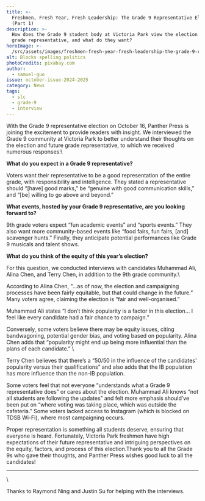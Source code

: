 ```yaml
---
title: >-
  Freshmen, Fresh Year, Fresh Leadership: The Grade 9 Representative Election
  (Part 1)
description: >-
  How does the Grade 9 student body at Victoria Park view the election for their
  grade representative, and what do they want?
heroImage: >-
  /src/assets/images/freshmen-fresh-year-fresh-leadership-the-grade-9-representative-election-part-1/heroImage.jpg
alt: Blocks spelling politics
photoCredits: pixabay.com
author:
  - samuel-guo
issue: october-issue-2024-2025
category: News
tags:
  - slc
  - grade-9
  - interview
---
```

With the Grade 9 representative election on October 16, Panther Press is joining the excitement to provide readers with insight. We interviewed the Grade 9 community at Victoria Park to better understand their thoughts on the election and future grade representative, to which we received numerous responses:\


**What do you expect in a Grade 9 representative?**



Voters want their representative to be a good representation of the entire grade, with responsibility and intelligence. They stated a representative should “\[have] good marks,” be “genuine with good communication skills,” and “\[be] willing to go above and beyond.”



**What events, hosted by your Grade 9 representative, are you looking forward to?**

9th grade voters expect “fun academic events” and “sports events.” They also want more community-based events like “food fairs, fun fairs, \[and] scavenger hunts.” Finally, they anticipate potential performances like Grade 9 musicals and talent shows.



**What do you think of the equity of this year’s election?**



For this question, we conducted interviews with candidates Muhammad Ali, Alina Chen, and Terry Chen, in addition to the 9th grade community.\


According to Alina Chen, "...as of now, the election and campaigning processes have been fairly equitable, but that could change in the future.” Many voters agree, claiming the election is “fair and well-organised.” 



Muhammad Ali states “I don’t think popularity is a factor in this election… I feel like every candidate had a fair chance to campaign.” 



Conversely, some voters believe there may be equity issues, citing bandwagoning, potential gender bias, and voting based on popularity. Alina Chen adds that “popularity might end up being more influential than the plans of each candidate.” \


Terry Chen believes that there’s a “50/50 in the influence of the candidates' popularity versus their qualifications” and also adds that the IB population has more influence than the non-IB population. 



Some voters feel that not everyone “understands what a Grade 9 representative does” or cares about the election. Muhammad Ali knows “not all students are following the updates” and felt more emphasis should’ve been put on “where voting was taking place, which was outside the cafeteria.” Some voters lacked access to Instagram (which is blocked on TDSB Wi-Fi), where most campaigning occurs.



Proper representation is something all students deserve, ensuring that everyone is heard. Fortunately, Victoria Park freshmen have high expectations of their future representative and intriguing perspectives on the equity, factors, and process of this election.Thank you to all the Grade 9s who gave their thoughts, and Panther Press wishes good luck to all the candidates!

---

\


Thanks to Raymond Ning and Justin Su for helping with the interviews.
